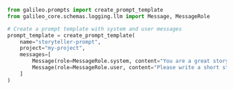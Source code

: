 ```python Python
from galileo.prompts import create_prompt_template
from galileo_core.schemas.logging.llm import Message, MessageRole

# Create a prompt template with system and user messages
prompt_template = create_prompt_template(
    name="storyteller-prompt",
    project="my-project",
    messages=[
        Message(role=MessageRole.system, content="You are a great storyteller."),
        Message(role=MessageRole.user, content="Please write a short story about the following topic: {{topic}}")
    ]
)
```
